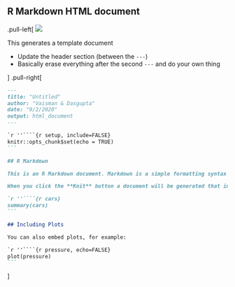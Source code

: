 ## R Markdown HTML document

.pull-left[
![](img/rmd1.png)

This generates a template document

+ Update the header section (between the `---`)
+ Basically erase everything after the second `---` and do your own thing

]
.pull-right[
````markdown
---
title: "Untitled"
author: "Vaisman & Dasgupta"
date: "9/2/2020"
output: html_document
---

`r ''````{r setup, include=FALSE}
knitr::opts_chunk$set(echo = TRUE)
```

## R Markdown

This is an R Markdown document. Markdown is a simple formatting syntax for authoring HTML, PDF, and MS Word documents. For more details on using R Markdown see <http://rmarkdown.rstudio.com>.

When you click the **Knit** button a document will be generated that includes both content as well as the output of any embedded R code chunks within the document. You can embed an R code chunk like this:

`r ''````{r cars}
summary(cars)
```

## Including Plots

You can also embed plots, for example:

`r ''````{r pressure, echo=FALSE}
plot(pressure)
```
````
]

